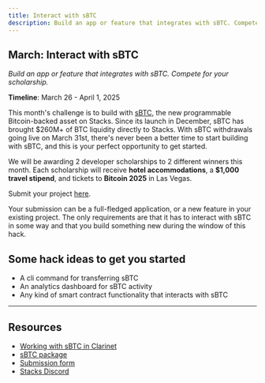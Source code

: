 ```yaml
---
title: Interact with sBTC
description: Build an app or feature that integrates with sBTC. Compete for your scholarship.
---
```


## March: Interact with sBTC

*Build an app or feature that integrates with sBTC. Compete for your scholarship.*

**Timeline**: March 26 - April 1, 2025

This month's challenge is to build with [sBTC](https://www.stacks.co/sbtc), the new programmable Bitcoin-backed asset on Stacks. Since its launch in December, sBTC has brought $260M+ of BTC liquidity directly to Stacks. With sBTC withdrawals going live on March 31st, there's never been a better time to start building with sBTC, and this is your perfect opportunity to get started.

We will be awarding 2 developer scholarships to 2 different winners this month. Each scholarship will receive **hotel accommodations**, a **$1,000 travel stipend**, and tickets to **Bitcoin 2025** in Las Vegas.

Submit your project [here](https://hirohacks25.paperform.co/).

Your submission can be a full-fledged application, or a new feature in your existing project. The only requirements are that it has to interact with sBTC in some way and that you build something new during the window of this hack.

## Some hack ideas to get you started

- A cli command for transferring sBTC
- An analytics dashboard for sBTC activity
- Any kind of smart contract functionality that interacts with sBTC
---

## Resources

- [Working with sBTC in Clarinet](/stacks/clarinet/guides/working-with-sbtc)
- [sBTC package](/stacks/stacks.js/packages/sbtc)
- [Submission form](https://hirohacks25.paperform.co/)
- [Stacks Discord](https://stacks.chat)
